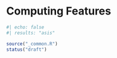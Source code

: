 # Computing Features

```r
#| echo: false
#| results: "asis"

source("_common.R")
status("draft")
```


